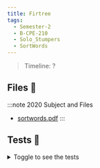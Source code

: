 ```yaml
---
title: Firtree
tags:
  - Semester-2
  - B-CPE-210
  - Solo_Stumpers
  - SortWords
---
```

> Timeline: ?


## Files 📂

:::note 2020 Subject and Files
- [sortwords.pdf](https://github.com/Studio-17/Epitech-Subjects/raw/main/Semester-2/B-CPE-210/Solo_Stumpers/SortWords/sortwords.pdf)
:::

## Tests 🤖
<details>
  <summary>Toggle to see the tests</summary>
  <div>
Yo
  </div>
</details>

